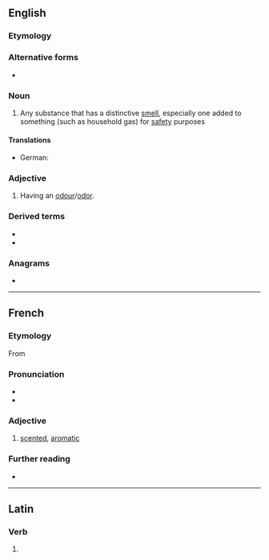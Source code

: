 ==English==

===Etymology===
{{rfe|en}}

===Alternative forms===
* {{l|en|odourant}}

===Noun===
{{en-noun}}

# Any substance that has a distinctive [[smell]], especially one added to something (such as household gas) for [[safety]] purposes

====Translations====
{{trans-top|substance with distinctive smell}}
* German: {{t|de|Odoriermittel|n}}
{{trans-mid}}
{{trans-bottom}}

===Adjective===
{{en-adj|?}}

# Having an [[odour]]/[[odor]].

===Derived terms===
* {{l|en|deodorant}}
* {{l|en|reodorant}}

===Anagrams===
* {{anagrams|en|a=adnoort|donator|tandoor|tornado}}

----

==French==

===Etymology===
From {{der|fr|la|odorantem}}

===Pronunciation===
* {{fr-IPA}}
* {{audio|fr|Fr-odorant.ogg|Audio}}

===Adjective===
{{fr-adj}}

# [[scented]], [[aromatic]]

===Further reading===
* {{R:TLFi}}

----

==Latin==

===Verb===
{{la-verb-form|odōrant}}

# {{inflection of|la|odōrō||3|p|pres|actv|indc}}